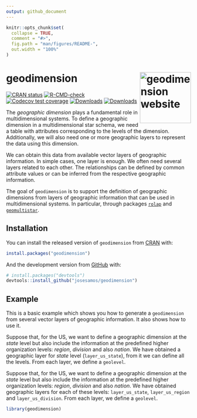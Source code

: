 ```yaml
---
output: github_document
---
```


<!-- README.md is generated from README.Rmd. Please edit that file -->

```r
knitr::opts_chunk$set(
  collapse = TRUE,
  comment = "#>",
  fig.path = "man/figures/README-",
  out.width = "100%"
)
```

# geodimension <a href="https://josesamos.github.io/geodimension/"><img src="man/figures/logo.png" align="right" height="139" alt="geodimension website" /></a>

<!-- badges: start -->
[![CRAN status](https://www.r-pkg.org/badges/version/geodimension)](https://CRAN.R-project.org/package=geodimension)
[![R-CMD-check](https://github.com/josesamos/geodimension/actions/workflows/R-CMD-check.yaml/badge.svg)](https://github.com/josesamos/geodimension/actions/workflows/R-CMD-check.yaml)
[![Codecov test coverage](https://codecov.io/gh/josesamos/geodimension/branch/master/graph/badge.svg)](https://app.codecov.io/gh/josesamos/geodimension?branch=master)
[![Downloads](http://cranlogs.r-pkg.org/badges/geodimension?color=brightgreen)](https://www.r-pkg.org:443/pkg/geodimension)
[![Downloads](http://cranlogs.r-pkg.org/badges/grand-total/geodimension?color=brightgreen)](https://www.r-pkg.org:443/pkg/geodimension)
<!-- badges: end -->



The *geographic dimension* plays a fundamental role in multidimensional systems. To define a geographic dimension in a multidimensional star schema, we need a table with attributes corresponding to the levels of the dimension. Additionally, we will also need one or more geographic layers to represent the data using this dimension. 

We can obtain this data from available vector layers of geographic information. In simple cases, one layer is enough. We often need several layers related to each other. The relationships can be defined by common attribute values or can be inferred from the respective geographic information.

The goal of `geodimension` is to support the definition of geographic dimensions from layers of geographic information that can be used in multidimensional systems. In particular, through packages [`rolap`](https://cran.r-project.org/package=rolap) and [`geomultistar`](https://cran.r-project.org/package=geomultistar).

## Installation

You can install the released version of `geodimension` from [CRAN](https://CRAN.R-project.org) with:

``` r
install.packages("geodimension")
```

And the development version from [GitHub](https://github.com/) with:

``` r
# install.packages("devtools")
devtools::install_github("josesamos/geodimension")
```
## Example

This is a basic example which shows you how to generate a `geodimension` from several vector layers of geographic information. It also shows how to use it.

Suppose that, for the US, we want to define a geographic dimension at the *state* level but also include the information at the predefined higher organization levels: *region*, *division* and also *nation*. We have obtained a geographic layer for *state* level (`layer_us_state`), from it we can define all the levels. From each layer, we define a `geolevel`.


Suppose that, for the US, we want to define a geographic dimension at the *state* level but also include the information at the predefined higher organization levels: *region*, *division* and also *nation*. We have obtained geographic layers for each of these levels: `layer_us_state`, `layer_us_region` and `layer_us_division`. From each layer, we define a `geolevel`.


```r
library(geodimension)


```




